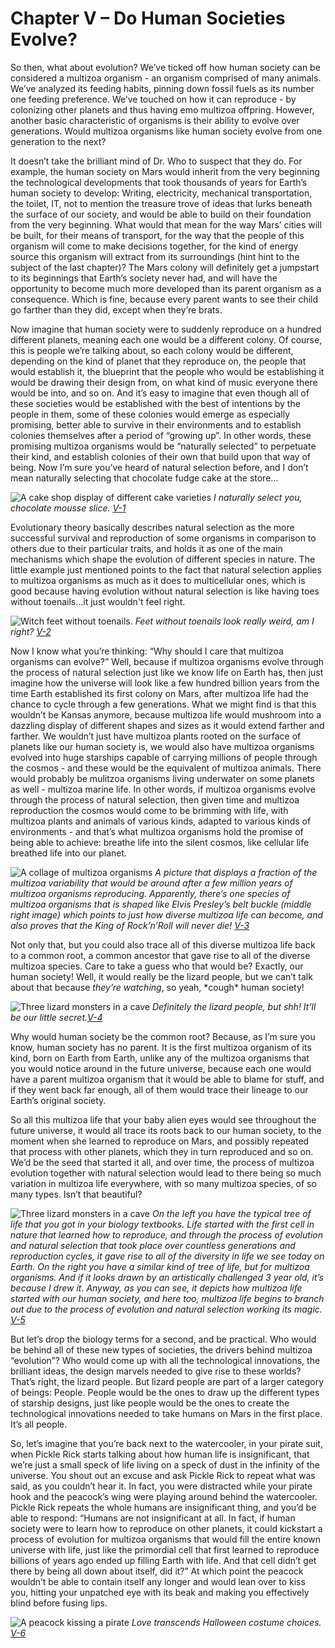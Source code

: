 
# Chapter V – Do Human Societies Evolve?

So then, what about evolution? We’ve ticked off how human society can be considered a multizoa organism - an organism comprised of many animals. We’ve analyzed its feeding habits, pinning down fossil fuels as its number one feeding preference. We’ve touched on how it can reproduce - by colonizing other planets and thus having emo multizoa offpring. However, another basic characteristic of organisms is their ability to evolve over generations. Would multizoa organisms like human society evolve from one generation to the next?

It doesn’t take the brilliant mind of Dr. Who to suspect that they do. For example, the human society on Mars would inherit from the very beginning the technological developments that took thousands of years for Earth’s human society to develop: Writing, electricity, mechanical transportation, the toilet, IT, not to mention the treasure trove of ideas that lurks beneath the surface of our society, and would be able to build on their foundation from the very beginning. What would that mean for the way Mars’ cities will be built, for their means of transport, for the way that the people of this organism will come to make decisions together, for the kind of energy source this organism will extract from its surroundings (hint hint to the subject of the last chapter)? The Mars colony will definitely get a jumpstart to its beginnings that Earth’s society never had, and will have the opportunity to become much more developed than its parent organism as a consequence. Which is fine, because every parent wants to see their child go farther than they did, except when they’re brats.

Now imagine that human society were to suddenly reproduce on a hundred different planets, meaning each one would be a different colony. Of course, this is people we’re talking about, so each colony would be different, depending on the kind of planet that they reproduce on, the people that would establish it, the blueprint that the people who would be establishing it would be drawing their design from, on what kind of music everyone there would be into, and so on. And it’s easy to imagine that even though all of these societies would be established with the best of intentions by the people in them, some of these colonies would emerge as especially promising, better able to survive in their environments and to establish colonies themselves after a period of “growing up”. In other words, these promising multizoa organisms would be “naturally selected” to perpetuate their kind, and establish colonies of their own that build upon that way of being. Now I’m sure you’ve heard of natural selection before, and I don’t mean naturally selecting that chocolate fudge cake at the store…

![A cake shop display of different cake varieties](../../public/images/understanding-our-whole/chapter-5/cake-shop-display.jpg)
<span style={imgDescStyle}><em>I naturally select you, chocolate mousse slice. [V-1](/understanding-our-whole/image-sources#chapter-v---do-human-societies-evolve)</em></span>

Evolutionary theory basically describes natural selection as the more successful survival and reproduction of some organisms in comparison to others due to their particular traits, and holds it as one of the main mechanisms which shape the evolution of different species in nature. The little example just mentioned points to the fact that natural selection applies to multizoa organisms as much as it does to multicellular ones, which is good because having evolution without natural selection is like having toes without toenails...it just wouldn't feel right.

![Witch feet without toenails.](../../public/images/understanding-our-whole/chapter-5/feet-without-toenails.jpg)
<span style={imgDescStyle}><em>Feet without toenails look really weird, am I right? [V-2](/understanding-our-whole/image-sources#chapter-v---do-human-societies-evolve)</em></span>

Now I know what you’re thinking: “Why should I care that multizoa organisms can evolve?” Well, because if multizoa organisms evolve through the process of natural selection just like we know life on Earth has, then just imagine how the universe will look like a few hundred billion years from the time Earth established its first colony on Mars, after multizoa life had the chance to cycle through a few generations. What we might find is that this wouldn’t be Kansas anymore, because multizoa life would mushroom into a dazzling display of different shapes and sizes as it would extend farther and farther. We wouldn’t just have multizoa plants rooted on the surface of planets like our human society is, we would also have multizoa organisms evolved into huge starships capable of carrying millions of people through the cosmos - and these would be the equivalent of multizoa animals. There would probably be mulitzoa organisms living underwater on some planets as well - multizoa marine life. In other words, if multizoa organisms evolve through the process of natural selection, then given time and multizoa reproduction the cosmos would come to be brimming with life, with multizoa plants and animals of various kinds, adapted to various kinds of environments - and that’s what multizoa organisms hold the promise of being able to achieve: breathe life into the silent cosmos, like cellular life breathed life into our planet.

![A collage of multizoa organisms](../../public/images/understanding-our-whole/chapter-5/collage-of-multizoa-organisms.jpg)
<span style={imgDescStyle}><em>A picture that displays a fraction of the multizoa variability that would be around after a few million years of multizoa organisms reproducing. Apparently, there’s one species of multizoa organisms that is shaped like Elvis Presley’s belt buckle (middle right image) which points to just how diverse multizoa life can become, and also proves that the King of Rock’n’Roll will never die! [V-3](/understanding-our-whole/image-sources#chapter-v---do-human-societies-evolve)</em></span>


Not only that, but you could also trace all of this diverse multizoa life back to a common root, a common ancestor that gave rise to all of the diverse multizoa species. Care to take a guess who that would be? Exactly, our human society! Well, it would really be the lizard people, but we can’t talk about that because *they’re watching*, so yeah, \*cough\* human society!

![Three lizard monsters in a cave](../../public/images/understanding-our-whole/chapter-5/lizard-people.jpg)
<span style={imgDescStyle}><em>Definitely the lizard people, but shh! It’ll be our little secret.[V-4](/understanding-our-whole/image-sources#chapter-v---do-human-societies-evolve)</em></span>

Why would human society be the common root? Because, as I’m sure you know, human society has no parent. It is the first multizoa organism of its kind, born on Earth from Earth, unlike any of the multizoa organisms that you would notice around in the future universe, because each one would have a parent multizoa organism that it would be able to blame for stuff, and if they went back far enough, all of them would trace their lineage to our Earth’s original society.

So all this multizoa life that your baby alien eyes would see throughout the future universe, it would all trace its roots back to our human society, to the moment when she learned to reproduce on Mars, and possibly repeated that process with other planets, which they in turn reproduced and so on. We’d be the seed that started it all, and over time, the process of multizoa evolution together with natural selection would lead to there being so much variation in multizoa life everywhere, with so many multizoa species, of so many types. Isn’t that beautiful?

![Three lizard monsters in a cave](../../public/images/understanding-our-whole/chapter-5/trees-of-life.jpg)
<span style={imgDescStyle}><em>On the left you have the typical tree of life that you got in your biology textbooks. Life started with the first cell in nature that learned how to reproduce, and through the process of evolution and natural selection that took place over countless generations and reproduction cycles, it gave rise to all of the diversity in life we see today on Earth. On the right you have a similar kind of tree of life, but for multizoa organisms. And if it looks drawn by an artistically challenged 3 year old, it’s because I drew it. Anyway, as you can see, it depicts how multizoa life started with our human society, and here too, multizoa life begins to branch out due to the process of evolution and natural selection working its magic. [V-5](/understanding-our-whole/image-sources#chapter-v---do-human-societies-evolve)</em></span>

But let’s drop the biology terms for a second, and be practical. Who would be behind all of these new types of societies, the drivers behind multizoa “evolution”? Who would come up with all the technological innovations, the brilliant ideas, the design marvels needed to give rise to these worlds? That’s right, the lizard people. But lizard people are part of a larger category of beings: People. People would be the ones to draw up the different types of starship designs, just like people would be the ones to create the technological innovations needed to take humans on Mars in the first place. It’s all people.

So, let’s imagine that you’re back next to the watercooler, in your pirate suit, when Pickle Rick starts talking about how human life is insignificant, that we’re just a small speck of life living on a speck of dust in the infinity of the universe. You shout out an excuse and ask Pickle Rick to repeat what was said, as you couldn’t hear it. In fact, you were distracted while your pirate hook and the peacock’s wing were playing around behind the watercooler. Pickle Rick repeats the whole humans are insignificant thing, and you’d be able to respond: “Humans are not insignificant at all. In fact, if human society were to learn how to reproduce on other planets, it could kickstart a process of evolution for multizoa organisms that would fill the entire known universe with life, just like the primordial cell that first learned to reproduce billions of years ago ended up filling Earth with life. And that cell didn’t get there by being all down about itself, did it?” At which point the peacock wouldn’t be able to contain itself any longer and would lean over to kiss you, hitting your unpatched eye with its beak and making you effectively blind before fusing lips.

![A peacock kissing a pirate](../../public/images/understanding-our-whole/chapter-5/pirate-peacock-kiss.jpg)
<span style={imgDescStyle}><em>Love transcends Halloween costume choices. [V-6](/understanding-our-whole/image-sources#chapter-v---do-human-societies-evolve)</em></span>